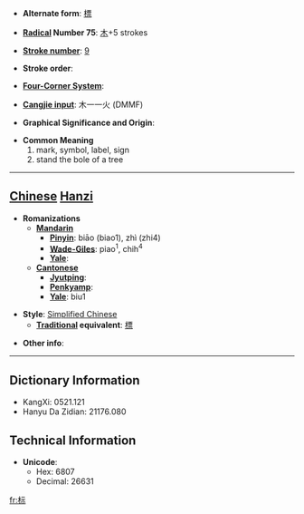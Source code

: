 * '''Alternate form''': [[標]]

* '''[[Wiktionary:Chinese radical index| Radical]] Number 75''': [[Wiktionary:Chinese radical index 木|木]]+5 strokes

* '''[[Wiktionary:Chinese total strokes index|Stroke number]]''': [[Wiktionary:Chinese total strokes index 9|9]]

* '''Stroke order''': 

* '''[[Wiktionary:Chinese four corner index|Four-Corner System]]''': 

* '''[[Wiktionary:Chinese Cangjie index|Cangjie input]]''': 木一一火 (DMMF)

* '''Graphical Significance and Origin''': 

* '''Common Meaning'''
*#mark, symbol, label, sign
*# stand the bole of a tree


----

== [[Chinese]] [[Hanzi]] ==

* '''Romanizations'''
** '''[[Mandarin]]'''
*** '''[[Pinyin]]''': biāo (biao1), zhì (zhi4)
*** '''[[Wade-Giles]]''': piao<sup>1</sup>, chih<sup>4</sup>
*** '''[[Yale]]''': 
** '''[[Cantonese]]'''
*** '''[[Jyutping]]''':
*** '''[[Penkyamp]]''': 
*** '''[[Yale]]''': biu1

* '''Style''': [[Simplified Chinese]] 
** '''[[Traditional Chinese|Traditional]] equivalent''': [[標]]

* '''Other info''': 

----

== Dictionary Information ==

* KangXi: 0521.121
* Hanyu Da Zidian: 21176.080

== Technical Information ==

* '''Unicode''':
** Hex: 6807
** Decimal: 26631

[[fr:标]]